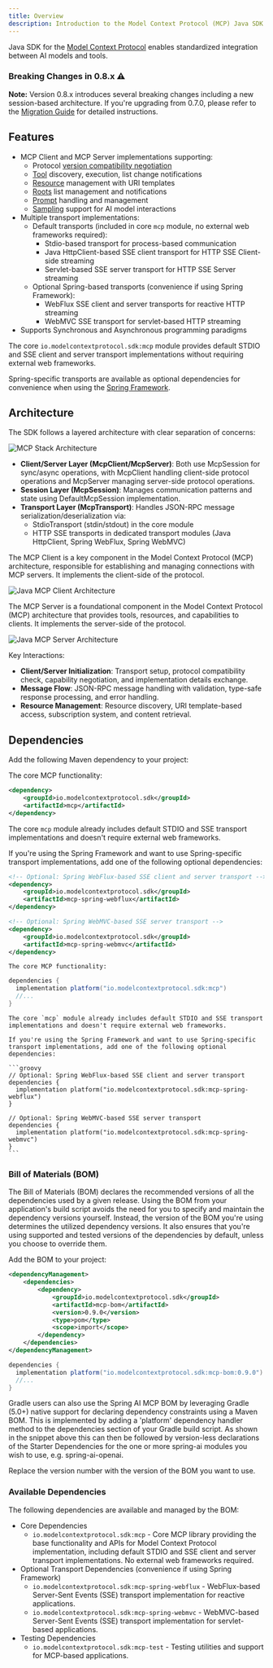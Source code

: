 ```yaml
---
title: Overview
description: Introduction to the Model Context Protocol (MCP) Java SDK
---
```


Java SDK for the [Model Context Protocol](https://modelcontextprotocol.org/docs/concepts/architecture)
enables standardized integration between AI models and tools.

<Note>

### Breaking Changes in 0.8.x ⚠️
**Note:** Version 0.8.x introduces several breaking changes including a new session-based architecture.
If you're upgrading from 0.7.0, please refer to the [Migration Guide](https://github.com/modelcontextprotocol/java-sdk/blob/main/migration-0.8.0.md) for detailed instructions.

</Note>

## Features

- MCP Client and MCP Server implementations supporting:
  - Protocol [version compatibility negotiation](/specification/2024-11-05/basic/lifecycle/#initialization)
  - [Tool](/specification/2024-11-05/server/tools/) discovery, execution, list change notifications
  - [Resource](/specification/2024-11-05/server/resources/) management with URI templates
  - [Roots](/specification/2024-11-05/client/roots/) list management and notifications
  - [Prompt](/specification/2024-11-05/server/prompts/) handling and management
  - [Sampling](/specification/2024-11-05/client/sampling/) support for AI model interactions
- Multiple transport implementations:
  - Default transports (included in core `mcp` module, no external web frameworks required):
    - Stdio-based transport for process-based communication
    - Java HttpClient-based SSE client transport for HTTP SSE Client-side streaming
    - Servlet-based SSE server transport for HTTP SSE Server streaming
  - Optional Spring-based transports (convenience if using Spring Framework):
    - WebFlux SSE client and server transports for reactive HTTP streaming
    - WebMVC SSE transport for servlet-based HTTP streaming
- Supports Synchronous and Asynchronous programming paradigms

<Tip>

The core `io.modelcontextprotocol.sdk:mcp` module provides default STDIO and SSE client and server transport implementations without requiring external web frameworks.

Spring-specific transports are available as optional dependencies for convenience when using the [Spring Framework](https://docs.spring.io/spring-ai/reference/api/mcp/mcp-client-boot-starter-docs.html).

</Tip>

## Architecture

The SDK follows a layered architecture with clear separation of concerns:

![MCP Stack Architecture](/images/java/mcp-stack.svg)

- **Client/Server Layer (McpClient/McpServer)**: Both use McpSession for sync/async operations,
with McpClient handling client-side protocol operations and McpServer managing server-side protocol operations.
- **Session Layer (McpSession)**: Manages communication patterns and state using DefaultMcpSession implementation.
- **Transport Layer (McpTransport)**: Handles JSON-RPC message serialization/deserialization via:
  - StdioTransport (stdin/stdout) in the core module
  - HTTP SSE transports in dedicated transport modules (Java HttpClient, Spring WebFlux, Spring WebMVC)


The MCP Client is a key component in the Model Context Protocol (MCP) architecture, responsible for establishing and managing connections with MCP servers.
It implements the client-side of the protocol.

![Java MCP Client Architecture](/images/java/java-mcp-client-architecture.jpg)

The MCP Server is a foundational component in the Model Context Protocol (MCP) architecture that provides tools, resources, and capabilities to clients.
It implements the server-side of the protocol.

![Java MCP Server Architecture](/images/java/java-mcp-server-architecture.jpg)

Key Interactions:

- **Client/Server Initialization**: Transport setup, protocol compatibility check, capability negotiation, and implementation details exchange.
- **Message Flow**: JSON-RPC message handling with validation, type-safe response processing, and error handling.
- **Resource Management**: Resource discovery, URI template-based access, subscription system, and content retrieval.

## Dependencies

Add the following Maven dependency to your project:

<Tabs>
  <Tab title="Maven">

The core MCP functionality:

```xml
<dependency>
    <groupId>io.modelcontextprotocol.sdk</groupId>
    <artifactId>mcp</artifactId>
</dependency>
```

The core `mcp` module already includes default STDIO and SSE transport implementations and doesn't require external web frameworks.

If you're using the Spring Framework and want to use Spring-specific transport implementations, add one of the following optional dependencies:

```xml
<!-- Optional: Spring WebFlux-based SSE client and server transport -->
<dependency>
    <groupId>io.modelcontextprotocol.sdk</groupId>
    <artifactId>mcp-spring-webflux</artifactId>
</dependency>

<!-- Optional: Spring WebMVC-based SSE server transport -->
<dependency>
    <groupId>io.modelcontextprotocol.sdk</groupId>
    <artifactId>mcp-spring-webmvc</artifactId>
</dependency>
```

  </Tab>
    <Tab title="Gradle">

    The core MCP functionality:

  ```groovy
  dependencies {
    implementation platform("io.modelcontextprotocol.sdk:mcp")
    //...
  }
  ```

    The core `mcp` module already includes default STDIO and SSE transport implementations and doesn't require external web frameworks.

    If you're using the Spring Framework and want to use Spring-specific transport implementations, add one of the following optional dependencies:

    ```groovy
    // Optional: Spring WebFlux-based SSE client and server transport
    dependencies {
      implementation platform("io.modelcontextprotocol.sdk:mcp-spring-webflux")
    }

    // Optional: Spring WebMVC-based SSE server transport
    dependencies {
      implementation platform("io.modelcontextprotocol.sdk:mcp-spring-webmvc")
    }
    ```

  </Tab>
</Tabs>

### Bill of Materials (BOM)

The Bill of Materials (BOM) declares the recommended versions of all the dependencies used by a given release.
Using the BOM from your application's build script avoids the need for you to specify and maintain the dependency versions yourself.
Instead, the version of the BOM you're using determines the utilized dependency versions.
It also ensures that you're using supported and tested versions of the dependencies by default, unless you choose to override them.

Add the BOM to your project:

<Tabs>
  <Tab title="Maven">

```xml
<dependencyManagement>
    <dependencies>
        <dependency>
            <groupId>io.modelcontextprotocol.sdk</groupId>
            <artifactId>mcp-bom</artifactId>
            <version>0.9.0</version>
            <type>pom</type>
            <scope>import</scope>
        </dependency>
    </dependencies>
</dependencyManagement>
```

  </Tab>

  <Tab title="Gradle">

```groovy
dependencies {
  implementation platform("io.modelcontextprotocol.sdk:mcp-bom:0.9.0")
  //...
}
```

Gradle users can also use the Spring AI MCP BOM by leveraging Gradle (5.0+) native support for declaring dependency constraints using a Maven BOM.
This is implemented by adding a 'platform' dependency handler method to the dependencies section of your Gradle build script.
As shown in the snippet above this can then be followed by version-less declarations of the Starter Dependencies for the one or more spring-ai modules you wish to use, e.g. spring-ai-openai.

  </Tab>
</Tabs>

Replace the version number with the version of the BOM you want to use.

### Available Dependencies

The following dependencies are available and managed by the BOM:

- Core Dependencies
  - `io.modelcontextprotocol.sdk:mcp` - Core MCP library providing the base functionality and APIs for Model Context Protocol implementation, including default STDIO and SSE client and server transport implementations. No external web frameworks required.
- Optional Transport Dependencies (convenience if using Spring Framework)
  - `io.modelcontextprotocol.sdk:mcp-spring-webflux` - WebFlux-based Server-Sent Events (SSE) transport implementation for reactive applications.
  - `io.modelcontextprotocol.sdk:mcp-spring-webmvc` - WebMVC-based Server-Sent Events (SSE) transport implementation for servlet-based applications.
- Testing Dependencies
  - `io.modelcontextprotocol.sdk:mcp-test` - Testing utilities and support for MCP-based applications.
